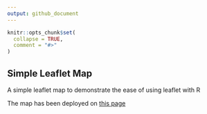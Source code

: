 ```yaml
---
output: github_document
---
```


<!-- README.md is generated from README.Rmd. Please edit that file -->

```r
knitr::opts_chunk$set(
  collapse = TRUE,
  comment = "#>"
)
```

## Simple Leaflet Map

A simple leaflet map to demonstrate the ease of using leaflet with R

The map has been deployed on [this page](https://twesigye10.github.io/simple_leaflet_map/)